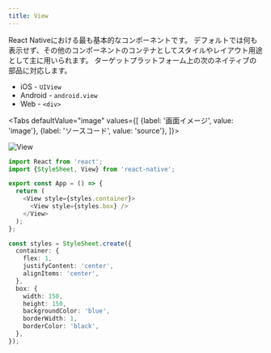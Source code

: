 ```yaml
---
title: View
---
```



React Nativeにおける最も基本的なコンポーネントです。
デフォルトでは何も表示せず、その他のコンポーネントのコンテナとしてスタイルやレイアウト用途として主に用いられます。
ターゲットプラットフォーム上の次のネイティブの部品に対応します。

- iOS - `UIView`
- Android - `android.view`
- Web - `<div>`

<!-- textlint-disable ja-technical-writing/sentence-length,ja-technical-writing/max-comma,ja-spacing/ja-no-space-around-parentheses,jtf-style/3.3.かっこ類と隣接する文字の間のスペースの有無,ja-technical-writing/ja-no-mixed-period,ja-technical-writing/no-unmatched-pair -->

<Tabs
  defaultValue="image"
  values={[
    {label: '画面イメージ', value: 'image'},
    {label: 'ソースコード', value: 'source'},
  ]}>

<!-- textlint-enable ja-technical-writing/sentence-length,ja-technical-writing/max-comma,ja-spacing/ja-no-space-around-parentheses,jtf-style/3.3.かっこ類と隣接する文字の間のスペースの有無,ja-technical-writing/ja-no-mixed-period,ja-technical-writing/no-unmatched-pair -->

<TabItem value="image">

![View](view.png)

</TabItem>

<TabItem value="source">

```typescript jsx title="src/App.tsx"
import React from 'react';
import {StyleSheet, View} from 'react-native';

export const App = () => {
  return (
    <View style={styles.container}>
      <View style={styles.box} />
    </View>
  );
};

const styles = StyleSheet.create({
  container: {
    flex: 1,
    justifyContent: 'center',
    alignItems: 'center',
  },
  box: {
    width: 150,
    height: 150,
    backgroundColor: 'blue',
    borderWidth: 1,
    borderColor: 'black',
  },
});
```

</TabItem>
</Tabs>
